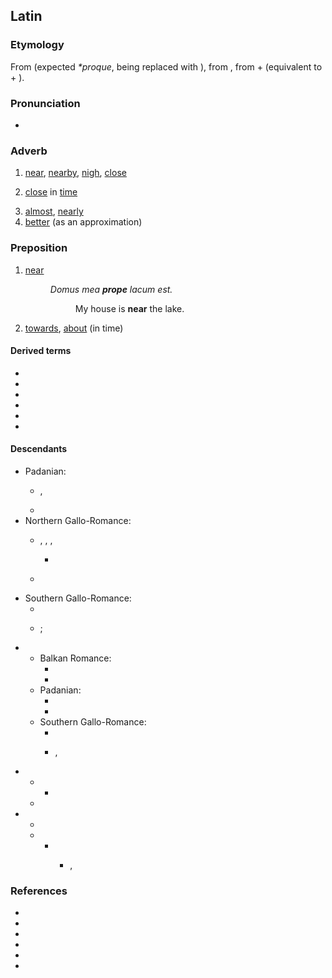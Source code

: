 ==Latin==

===Etymology===
From {{bor|la|osc|-}} (expected ''*proque'', {{m|la|-que}} being replaced with {{cog|osc|-𐌐𐌄}}), from {{der|la|ine-pro|*prokʷe}}, from {{m|ine-pro|*per-|*pro-}} + {{m|ine-pro|*-kʷe}} (equivalent to {{m|la|pro}} + {{m|la|-que}}).

===Pronunciation===
* {{la-IPA}}

===Adverb===
{{la-adv|prope|propius|proximē}}

# [[near]], [[nearby]], [[nigh]], [[close]]
# {{lb|la|figuratively}} [[close]] in [[time]]
# [[almost]], [[nearly]]
# [[better]] (as an approximation)

===Preposition===
{{la-prep|accusative}}

# [[near]]
#: ''Domus mea '''prope''' lacum est.''
#:: My house is '''near''' the lake.
# {{lb|la|figuratively}} [[towards]], [[about]] (in time)

====Derived terms====
{{col-top|2}}
* {{l|la|propiō}}
* {{l|la|propior}}
* {{l|la|proximus}}
* {{l|la|propinquus}}
* {{l|la|propitius}}
* {{l|la|propter}}
{{col-bottom}}

====Descendants====
* Padanian:
** {{desc|pms|preuv}}, {{l|pms|pré}} {{q|Piverone}}
** {{desc|lmo|preuf}}
* Northern Gallo-Romance:
** {{desc|fro|prof}}, {{l|fro|pruf}}, {{l|fro|preu}}, {{l|fro|pruef}}
*** {{desc|roa-oit|pruovo|bor=1}}
** {{desc|nrf|promais que}} {{q|the first element "pro-" in "promais"}}
* Southern Gallo-Romance:
** {{desc|ca|prop}}
** {{desc|oc-lan|prop}}; {{l|oc|prèp}} {{q|Influenced by pressum}}
* {{desc|der=1|la|[[ad]] prope}}
** Balkan Romance:
*** {{desc|rup|aproapi|alts=1}}
*** {{desc|ro|aproape}}
** Padanian:
*** {{desc|pms|apreuv}}
*** {{desc|lmo|apreuf}}
** Southern Gallo-Romance:
*** {{desc|ca|aprop}}
*** {{desc|oc-lan|aprop}}, {{l|oc|aprèp}} {{q|"after", probably influenced by *adpressum}}
* {{desc|der=1|VL.||propeānus}}
** {{desc|fro|prochain}}
*** {{desc|fr|prochain}}
** {{desc|sc|probianu}}
* {{desc|der=1|VL.||propius}}
** {{desc|frp|procho}}
** {{desc|fro|proche}}
*** {{desc|fr|proche}}
**** {{desc|oc|pròche|unc=1|bor=1}}, {{l|oc|pròchi}}

===References===
* {{R:L&S}}
* {{R:Elementary Lewis}}
* {{R:du Cange}}
* {{R:Gaffiot}}
* {{R:M&A}}
* {{R:ine:IEW|vol=III|page=815}}